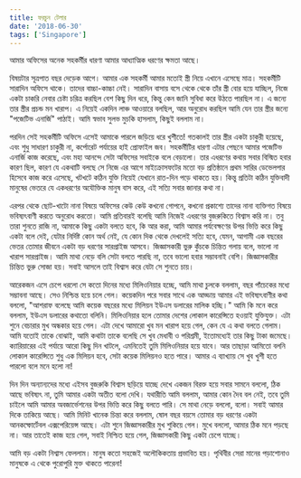 ```yaml
---
title: ফরচুন টেলার
date: '2018-06-30'
tags: ['Singapore']
---
```


আমার অফিসের অনেক সহকর্মীর ধারণা আমার আধ্যাত্মিক ধরণের ক্ষমতা আছে।

বিষয়টার সূত্রপাত বছর দেড়েক আগে। আমার এক সহকর্মী আমার মতোই স্ত্রী নিয়ে এখানে এসেছে মাত্র। সহকর্মীটি সারাদিন অফিসে থাকে। তাদের বাচ্চা-কাচ্চা নেই। সারাদিন বাসায় বসে থেকে থেকে তাঁর স্ত্রী বোর হয়ে যাচ্ছিল, নিজে একটা চাকরি নেবার চেষ্টা চরিত্র করছিল বেশ কিছু দিন ধরে, কিন্তু কেন জানি সুবিধা করে উঠতে পারছিল না। এ জন্যে তার স্ত্রীর প্রচন্ড মন খারাপ। এ নিয়েই একদিন লাঞ্চ আওয়ারে বলছিল, আর অনুরোধ করছিল আমি যেন তার স্ত্রীর জন্যে "পজেটিভ এনার্জি" পাঠাই। আমি স্বভাব সুলভ মুচকি হাসলাম, কিছুই বললাম না।

পরদিন সেই সহকর্মীটি অফিসে এসেই আমাকে পারলে জড়িয়ে ধরে খুশীতে! গতকালই তার স্ত্রীর একটা চাকুরী হয়েছে, এবং শুধু সাধারণ চাকুরী না, কর্পোরেট পর্যায়ের হাই প্রোফাইল জব। সহকর্মীটির ধারণা এটার পেছনে আমার পজেটিভ এনার্জি কাজ করেছে, এবং মহা আনন্দে সেটা অফিসের সবাইকে বলে বেড়ালো। তার এধরণের কথায় সবার বিস্মিত হবার কারণ ছিল, কারণ যে একথাটি বলছে সে নিজে এর আগে মাইক্রোসফটের মতো বড় প্রতিষ্ঠানে প্রথম সারির ডেভেলপার হিসেবে কাজ করে এসেছে, খটখটে কঠিন যুক্তি নিয়েই যেখানে রাত-দিন পড়ে থাকতে হয়। কিন্তু প্রতিটা কঠিন যুক্তিবাদী মানুষের ভেতরে যে একধরণের অযৌক্তিক মানুষ বাস করে, এই সত্যি সবার জানার কথা না।

এরপর থেকে ছোট-খাটো নানা বিষয়ে অফিসের কেউ কেউ কখনো গোপনে, কখনো প্রকাশ্যে তাদের নানা ব্যক্তিগত বিষয়ে ভবিষ্যৎবাণী করতে অনুরোধ করতো। আমি প্রতিবারই বলেছি আমি নিজেই এধরণের বুজরুকিতে বিশ্বাস করি না। তবু তারা শুনতে রাজি না, আমাকে কিছু একটা বলতে হবে, কি আর করা, আমি আমার পর্যবেক্ষণের উপর ভিত্তি করে কিছু একটা বলে দেই, যেটার নির্দিষ্ট কোন অর্থ নেই, যে কোন দিক থেকে দেখলেই সত্যি হবে, যেমন, আগামী এক বছরের ভেতর তোমার জীবনে একটা বড় ধরণের সারপ্রাইজ আসবে। জিজ্ঞাসকারী ভুরু কুঁচকে চিন্তিত গলায় বলে, ভালো না খারাপ সারপ্রাইজ। আমি মাথা নেড়ে বলি সেটা বলতে পারছি না, তবে ভালো হবার সম্ভাবনাই বেশি। জিজ্ঞাসকারীর চিন্তিত ভুরু সোজা হয়। সবাই আসলে তাই বিশ্বাস করে যেটা সে শুনতে চায়।

আরেকজন এসে চেপে ধরলো সে কতো দিনের মধ্যে মিলিওনিয়ার হচ্ছে, আমি মাথা চুলকে বললাম, বছর পাঁচেকের মধ্যে সম্ভাবনা আছে। সেও নিশ্চিন্ত হয়ে চলে গেল। কয়েকদিন পরে সবার সাথে এক আড্ডায় আমার এই ভবিষ্যৎবাণীর কথা বললো, "আশরাফ বলেছে আমি কয়েক বছরের মধ্যে মিলিয়ন ইউএস ডলারের মালিক হচ্ছি।" আমি কি মনে করে বললাম, ইউএস ডলারের কথাতো বলিনি। মিলিওনিয়ার হলে তোমার দেশের লোকাল কারেন্সিতে হওয়াই যুক্তিযুক্ত। এটা শুনে বেচারার মুখ অন্ধকার হয়ে গেল। এটা দেখে আমারো খুব মন খারাপ হয়ে গেল, কেন যে এ কথা বলতে গেলাম। আমি যতোই তাকে বোঝাই, আমি কথাটা তাকে বলেছি সে খুব মেধাবী ও পরিশ্রমী, ইতোমধ্যেই তার কিছু টাকা জমেছে। ক্যারিয়ারের এই পর্যায়ে আরো কিছু দিন খাটলে, এমনিতেই তুমি মিলিওনিয়ার হয়ে যাবে। আর তাছাড়া আমিতো বলনি লোকাল কারেন্সিতে শুধু এক মিলিয়ন হবে, সেটা কয়েক মিলিয়নও হতে পারে। আমার এ ব্যাখ্যায় সে খুব খুশী হতে পারলো বলে মনে হলো না!

দিন দিন অন্যান্যদের মধ্যে এইসব বুজরুকি বিশ্বাস ছড়িয়ে যাচ্ছে দেখে একজন বিরক্ত হয়ে সবার সামনে বললো, ঠিক আছে ভবিষ্যৎ না, তুমি আমার একটা অতীত বলো দেখি। যথারীতি আমি বললাম, আমার কোন দৈব বল নেই, তবে তুমি চাইলে আমি আমার অবজার্ভেশনের উপর ভিত্তি করে কিছু বলতে পারি। সে মাথা নেড়ে বললো, বলো। সবাই আমার দিকে তাকিয়ে আছে। আমি মিনিট খানেক চিন্তা করে বললাম, ষোল বছর বয়সে তোমার বড় ধরণের একটা আনকম্ফোর্টেবল এক্সপেরিয়েন্স আছে। এটা শুনে জিজ্ঞাসকারীর মুখ শুকিয়ে গেল। মুখে বললো, আমার ঠিক মনে পড়ছে না। আর তাতেই কাজ হয়ে গেল, সবাই নিশ্চিত হয়ে গেল, জিজ্ঞাসকারী কিছু একটা চেপে যাচ্ছে।

আমি বড় একটা নিশ্বাস ফেললাম। মানুষ কতো সহজেই অলৌকিকতায় প্রভাবিত হয়। পৃথিবীর সেরা মানের পড়াশোনাও মানুষকে এ থেকে পুরোপুরি মুক্ত থাকতে পারেনা!

